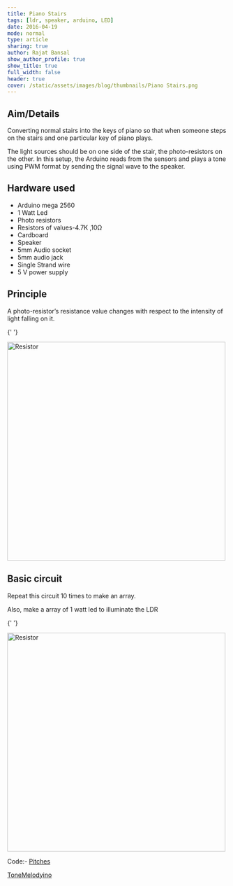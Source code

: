 ```yaml
---
title: Piano Stairs
tags: [ldr, speaker, arduino, LED]
date: 2016-04-19
mode: normal
type: article
sharing: true
author: Rajat Bansal
show_author_profile: true
show_title: true
full_width: false
header: true
cover: /static/assets/images/blog/thumbnails/Piano Stairs.png
---
```


## Aim/Details

Converting normal stairs into the keys of piano so that when someone steps on the stairs and one particular key of piano plays.

The light sources should be on one side of the stair, the photo-resistors on the other. In this setup, the Arduino reads from the sensors and plays a tone using PWM format by sending the signal wave to the speaker.

## Hardware used

- Arduino mega 2560
- 1 Watt Led
- Photo resistors
- Resistors of values-4.7K ,10Ω
- Cardboard
- Speaker
- 5mm Audio socket
- 5mm audio jack
- Single Strand wire
- 5 V power supply

## Principle

A photo-resistor’s resistance value changes with respect to the intensity of light falling on it.

{' '}

<Image
  src="/static/assets/images/blog/Piano-Stairs/circuit.png"
  alt="Resistor"
  width="500"
  height="500"
/>

## Basic circuit

Repeat this circuit 10 times to make an array.

Also, make a array of 1 watt led to illuminate the LDR

{' '}

<Image
  src="/static/assets/images/blog/thumbnails/Piano Stairs.png"
  alt="Resistor"
  width="500"
  height="500"
/>

Code:- [Pitches](https://technopediabphc.files.wordpress.com/2016/04/pitches.docx)

[ToneMelodyino](https://technopediabphc.files.wordpress.com/2016/04/tonemelodyino.docx)

